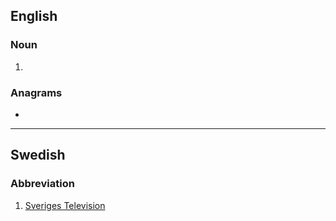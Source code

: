 {{also|svt}}
==English==
{{wikipedia|Supraventricular tachycardia}}

===Noun===
{{en-noun|?}}

# {{initialism of|en|[[supraventricular]] [[tachycardia]]}}

===Anagrams===
* {{anagrams|en|a=stv|STV|TVs|VST|VTs|tvs}}

----

==Swedish==

===Abbreviation===
{{rfc-header|sv|Abbreviation}}
{{head|sv|abbreviation}}

# [[w:Sveriges Television|Sveriges Television]]